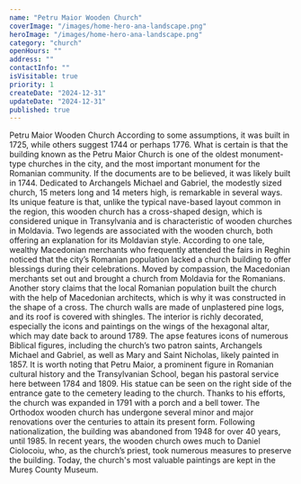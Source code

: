 ```yaml
---
name: "Petru Maior Wooden Church"
coverImage: "/images/home-hero-ana-landscape.png"
heroImage: "/images/home-hero-ana-landscape.png"
category: "church"
openHours: ""
address: ""
contactInfo: ""
isVisitable: true
priority: 1
createDate: "2024-12-31"
updateDate: "2024-12-31"
published: true
---
```


<ContentTitle>
    Petru Maior Wooden Church
</ContentTitle>
<ContentTextBlock>
According to some assumptions, it was built in 1725, while others suggest 1744 or perhaps 1776. What is certain is that the building known as the Petru Maior Church is one of the oldest monument-type churches in the city, and the most important monument for the Romanian community. If the documents are to be believed, it was likely built in 1744. Dedicated to Archangels Michael and Gabriel, the modestly sized church, 15 meters long and 14 meters high, is remarkable in several ways. Its unique feature is that, unlike the typical nave-based layout common in the region, this wooden church has a cross-shaped design, which is considered unique in Transylvania and is characteristic of wooden churches in Moldavia.
</ContentTextBlock>
<ContentTextBlock>
Two legends are associated with the wooden church, both offering an explanation for its Moldavian style. According to one tale, wealthy Macedonian merchants who frequently attended the fairs in Reghin noticed that the city’s Romanian population lacked a church building to offer blessings during their celebrations. Moved by compassion, the Macedonian merchants set out and brought a church from Moldavia for the Romanians. Another story claims that the local Romanian population built the church with the help of Macedonian architects, which is why it was constructed in the shape of a cross.
</ContentTextBlock>
<ContentTextBlock>
The church walls are made of unplastered pine logs, and its roof is covered with shingles. The interior is richly decorated, especially the icons and paintings on the wings of the hexagonal altar, which may date back to around 1789. The apse features icons of numerous Biblical figures, including the church’s two patron saints, Archangels Michael and Gabriel, as well as Mary and Saint Nicholas, likely painted in 1857. It is worth noting that Petru Maior, a prominent figure in Romanian cultural history and the Transylvanian School, began his pastoral service here between 1784 and 1809. His statue can be seen on the right side of the entrance gate to the cemetery leading to the church. Thanks to his efforts, the church was expanded in 1791 with a porch and a bell tower.
</ContentTextBlock>
<ContentTextBlock>
The Orthodox wooden church has undergone several minor and major renovations over the centuries to attain its present form. Following nationalization, the building was abandoned from 1948 for over 40 years, until 1985. In recent years, the wooden church owes much to Daniel Ciolocoiu, who, as the church’s priest, took numerous measures to preserve the building. Today, the church's most valuable paintings are kept in the Mureș County Museum.
</ContentTextBlock>
